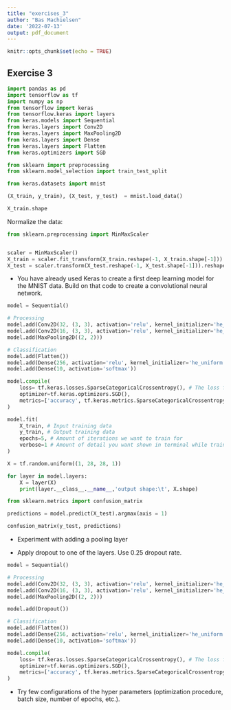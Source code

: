 ```yaml
---
title: "exercises_3"
author: "Bas Machielsen"
date: '2022-07-13'
output: pdf_document
---
```


```r
knitr::opts_chunk$set(echo = TRUE)
```

## Exercise 3



```python

import pandas as pd
import tensorflow as tf
import numpy as np
from tensorflow import keras
from tensorflow.keras import layers
from keras.models import Sequential
from keras.layers import Conv2D
from keras.layers import MaxPooling2D
from keras.layers import Dense
from keras.layers import Flatten
from keras.optimizers import SGD

from sklearn import preprocessing
from sklearn.model_selection import train_test_split

from keras.datasets import mnist

(X_train, y_train), (X_test, y_test)  = mnist.load_data()

X_train.shape
```

Normalize the data:

```python
from sklearn.preprocessing import MinMaxScaler


scaler = MinMaxScaler()
X_train = scaler.fit_transform(X_train.reshape(-1, X_train.shape[-1])).reshape(X_train.shape)
X_test = scaler.transform(X_test.reshape(-1, X_test.shape[-1])).reshape(X_test.shape)
```


- You have already used Keras to create a first deep learning model for the MNIST data. Build on that code to create a convolutional neural network.

```python
model = Sequential()

# Processing
model.add(Conv2D(32, (3, 3), activation='relu', kernel_initializer='he_uniform', padding='same', input_shape=(28, 28, 1)))
model.add(Conv2D(16, (3, 3), activation='relu', kernel_initializer='he_uniform', padding='same'))
model.add(MaxPooling2D((2, 2)))

# Classification
model.add(Flatten())
model.add(Dense(256, activation='relu', kernel_initializer='he_uniform'))
model.add(Dense(10, activation='softmax'))

model.compile(
    loss= tf.keras.losses.SparseCategoricalCrossentropy(), # The loss function that is being minimized
    optimizer=tf.keras.optimizers.SGD(),
    metrics=['accuracy', tf.keras.metrics.SparseCategoricalCrossentropy()] 
)


```


```python
model.fit(
    X_train, # Input training data
    y_train, # Output training data
    epochs=5, # Amount of iterations we want to train for
    verbose=1 # Amount of detail you want shown in terminal while training
)

```


```python
X = tf.random.uniform((1, 28, 28, 1))

for layer in model.layers:
    X = layer(X)
    print(layer.__class__.__name__,'output shape:\t', X.shape)

```

```python
from sklearn.metrics import confusion_matrix

predictions = model.predict(X_test).argmax(axis = 1)

confusion_matrix(y_test, predictions)
```

- Experiment with adding a pooling layer


- Apply dropout to one of the layers. Use 0.25 dropout rate.

```python
model = Sequential()

# Processing
model.add(Conv2D(32, (3, 3), activation='relu', kernel_initializer='he_uniform', padding='same', input_shape=(28, 28, 1)))
model.add(Conv2D(16, (3, 3), activation='relu', kernel_initializer='he_uniform', padding='same'))
model.add(MaxPooling2D((2, 2)))

model.add(Dropout())

# Classification
model.add(Flatten())
model.add(Dense(256, activation='relu', kernel_initializer='he_uniform'))
model.add(Dense(10, activation='softmax'))

model.compile(
    loss= tf.keras.losses.SparseCategoricalCrossentropy(), # The loss function that is being minimized
    optimizer=tf.keras.optimizers.SGD(),
    metrics=['accuracy', tf.keras.metrics.SparseCategoricalCrossentropy()] 
)


```


- Try few configurations of the hyper parameters (optimization procedure, batch size, number of epochs, etc.).
